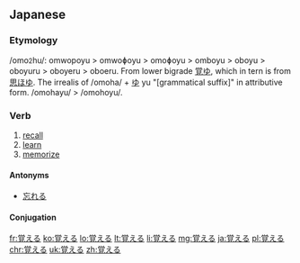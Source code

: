 ==Japanese==
{{ja-kanjitab|おぼ|sort=おぼえる|yomi=kun}}

===Etymology===
/omo<small>2</small>hu/: omwopoyu > omwoɸoyu > omoɸoyu > omboyu > oboyu > oboyuru > oboyeru > oboeru.
From lower bigrade [[覚ゆ]], which in tern is from [[思ほゆ]]. The irrealis of {{term|思ふ||think|tr=omohu|lang=ja}} /omoha/ + [[ゆ]] yu "[grammatical suffix]" in attributive form. /omohayu/ > /omohoyu/.

===Verb===
{{ja-verb|おぼえる|type=2|tr=trans}}

# [[recall]]
# [[learn]]
# [[memorize]]

====Antonyms====
*[[忘れる]]

====Conjugation====
{{ja-ichi|おぼえ}}

[[fr:覚える]]
[[ko:覚える]]
[[lo:覚える]]
[[lt:覚える]]
[[li:覚える]]
[[mg:覚える]]
[[ja:覚える]]
[[pl:覚える]]
[[chr:覚える]]
[[uk:覚える]]
[[zh:覚える]]